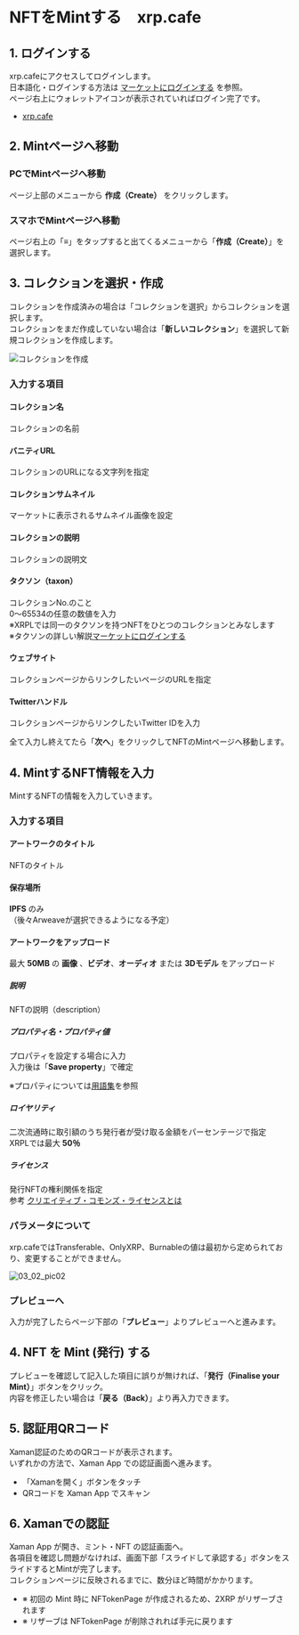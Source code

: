 # NFTをMintする　xrp.cafe

<a id="03_02_01"></a>
## 1. ログインする

xrp.cafeにアクセスしてログインします。  
日本語化・ログインする方法は [マーケットにログインする](/02_how_to_start/02_login) を参照。  
ページ右上にウォレットアイコンが表示されていればログイン完了です。
- [xrp.cafe](https://xrp.cafe/)


<a id="03_02_02"></a>
## 2. Mintページへ移動

### PCでMintページへ移動
ページ上部のメニューから **作成（Create）** をクリックします。

### スマホでMintページへ移動
ページ右上の「≡」をタップすると出てくるメニューから「**作成（Create）**」を選択します。


<a id="03_02_03"></a>
## 3. コレクションを選択・作成

コレクションを作成済みの場合は「コレクションを選択」からコレクションを選択します。  
コレクションをまだ作成していない場合は「**新しいコレクション**」を選択して新規コレクションを作成します。

<img className="" src="/manual_pic/03_02_pic01.png" alt="コレクションを作成" />

### 入力する項目

#### コレクション名
コレクションの名前

#### バニティURL
コレクションのURLになる文字列を指定

#### コレクションサムネイル
マーケットに表示されるサムネイル画像を設定

#### コレクションの説明
コレクションの説明文

#### タクソン（taxon）
コレクションNo.のこと  
0〜65534の任意の数値を入力  
※XRPLでは同一のタクソンを持つNFTをひとつのコレクションとみなします  
※タクソンの詳しい解説[マーケットにログインする](/03_about/03_memo#taxonとコレクションno) 

#### ウェブサイト
コレクションページからリンクしたいページのURLを指定

#### Twitterハンドル
コレクションページからリンクしたいTwitter IDを入力

全て入力し終えてたら「**次へ**」をクリックしてNFTのMintページへ移動します。


<a id="03_01_04"></a>
## 4. MintするNFT情報を入力

MintするNFTの情報を入力していきます。

### 入力する項目

#### アートワークのタイトル
NFTのタイトル

#### 保存場所
**IPFS** のみ  
（後々Arweaveが選択できるようになる予定）

#### アートワークをアップロード
最大 **50MB** の **画像** 、**ビデオ**、**オーディオ** または **3Dモデル** をアップロード

##### 説明
NFTの説明（description）

##### プロパティ名・プロパティ値
プロパティを設定する場合に入力  
入力後は「**Save property**」で確定

※プロパティについては[用語集](/03_about/03_glossary#プロパティ)を参照

##### ロイヤリティ
二次流通時に取引額のうち発行者が受け取る金額をパーセンテージで指定  
XRPLでは最大 **50％**

##### ライセンス
発行NFTの権利関係を指定  
参考 [クリエイティブ・コモンズ・ライセンスとは](https://creativecommons.jp/licenses/)

### パラメータについて
xrp.cafeではTransferable、OnlyXRP、Burnableの値は最初から定められており、変更することができません。

<img className="" src="/manual_pic/03_02_pic02.png" alt="03_02_pic02" />

### プレビューへ

入力が完了したらページ下部の「**プレビュー**」よりプレビューへと進みます。


<a id="03_01_04"></a>
## 4. NFT を Mint (発行) する

プレビューを確認して記入した項目に誤りが無ければ、「**発行（Finalise your Mint）**」ボタンをクリック。  
内容を修正したい場合は「**戻る（Back）**」より再入力できます。


<a id="03_01_05"></a>
## 5. 認証用QRコード

Xaman認証のためのQRコードが表示されます。  
いずれかの方法で、Xaman App での認証画面へ進みます。

- 「Xamanを開く」ボタンをタッチ
- QRコードを Xaman App でスキャン


<a id="03_01_06"></a>
## 6. Xamanでの認証

Xaman App が開き、ミント・NFT の認証画面へ。  
各項目を確認し問題がなければ、画面下部「スライドして承認する」ボタンをスライドするとMintが完了します。  
コレクションページに反映されるまでに、数分ほど時間がかかります。


- ※ 初回の Mint 時に NFTokenPage が作成されるため、2XRP がリザーブされます
- ※ リザーブは NFTokenPage が削除されれば手元に戻ります
